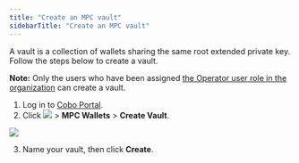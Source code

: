 ```yaml
---
title: "Create an MPC vault"
sidebarTitle: "Create an MPC vault"
---
```


A vault is a collection of wallets sharing the same root extended private key. Follow the steps below to create a vault.

**Note:** Only the users who have been assigned [the Operator user role in the organization](/en/portal/organization/roles-and-permissions) can create a vault.

1. Log in to [Cobo Portal](https://portal.cobo.com/login).
2. Click <img src="/en/images/mpc-wallet/wallets-icon.svg" className="icon"></img> > **MPC Wallets** > **Create Vault**.
<img src="/en/images/mpc-wallet/create-vault.png" className="screenshot_full_screen"/>

3. Name your vault, then click **Create**.
